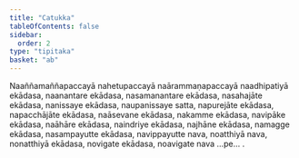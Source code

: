 ```yaml
---
title: "Catukka"
tableOfContents: false
sidebar:
  order: 2
type: "tipitaka"
basket: "ab"
---
```



<DynamicBreadcrumb />

<Paragraph number="1201">
Naaññamaññapaccayā nahetupaccayā naārammaṇapaccayā naadhipatiyā ekādasa, naanantare ekādasa, nasamanantare ekādasa, nasahajāte ekādasa, nanissaye ekādasa, naupanissaye satta, napurejāte ekādasa, napacchājāte ekādasa, naāsevane ekādasa, nakamme ekādasa, navipāke ekādasa, naāhāre ekādasa, naindriye ekādasa, najhāne ekādasa, namagge ekādasa, nasampayutte ekādasa, navippayutte nava, noatthiyā nava, nonatthiyā ekādasa, novigate ekādasa, noavigate nava …pe… .
</Paragraph>